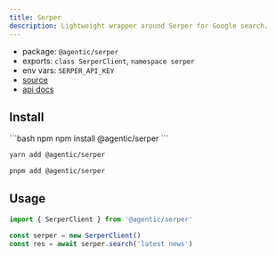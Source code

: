 ```yaml
---
title: Serper
description: Lightweight wrapper around Serper for Google search.
---
```


- package: `@agentic/serper`
- exports: `class SerperClient`, `namespace serper`
- env vars: `SERPER_API_KEY`
- [source](https://github.com/transitive-bullshit/agentic/blob/main/packages/serper/src/serper-client.ts)
- [api docs](https://serper.dev)

## Install

<CodeGroup>
```bash npm
npm install @agentic/serper
```

```bash yarn
yarn add @agentic/serper
```

```bash pnpm
pnpm add @agentic/serper
```

</CodeGroup>

## Usage

```ts
import { SerperClient } from '@agentic/serper'

const serper = new SerperClient()
const res = await serper.search('latest news')
```
